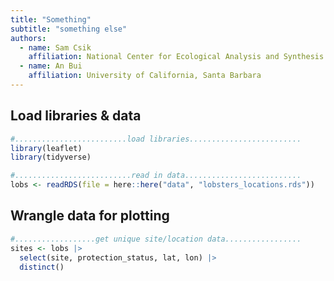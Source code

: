 ```yaml
---
title: "Something"
subtitle: "something else"
authors: 
  - name: Sam Csik
    affiliation: National Center for Ecological Analysis and Synthesis
  - name: An Bui
    affiliation: University of California, Santa Barbara
---
```


## Load libraries & data
```r
#.........................load libraries.........................
library(leaflet)
library(tidyverse)

#..........................read in data..........................
lobs <- readRDS(file = here::here("data", "lobsters_locations.rds"))

```

## Wrangle data for plotting
```r
#..................get unique site/location data.................
sites <- lobs |> 
  select(site, protection_status, lat, lon) |> 
  distinct()
  
```

